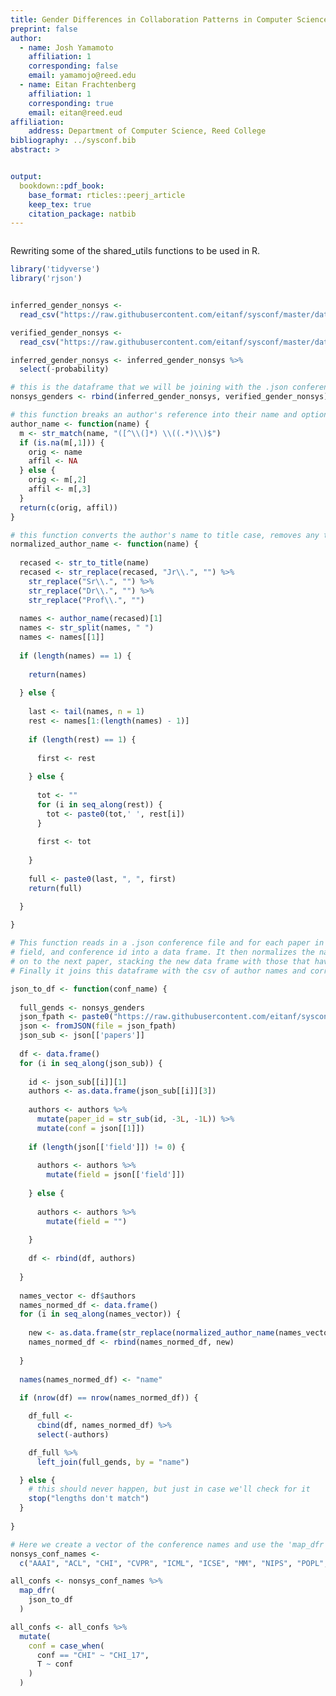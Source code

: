```yaml
---
title: Gender Differences in Collaboration Patterns in Computer Science
preprint: false
author:
  - name: Josh Yamamoto
    affiliation: 1
    corresponding: false
    email: yamamojo@reed.edu
  - name: Eitan Frachtenberg
    affiliation: 1
    corresponding: true
    email: eitan@reed.eud
affiliation:
    address: Department of Computer Science, Reed College
bibliography: ../sysconf.bib
abstract: >


output:
  bookdown::pdf_book:
    base_format: rticles::peerj_article
    keep_tex: true
    citation_package: natbib
---
```


```r
```

Rewriting some of the shared_utils functions to be used in R.

```r
library('tidyverse')
library('rjson')


inferred_gender_nonsys <- 
  read_csv("https://raw.githubusercontent.com/eitanf/sysconf/master/data/nonsys_inferred_gender_mapping.csv")

verified_gender_nonsys <-
  read_csv("https://raw.githubusercontent.com/eitanf/sysconf/master/data/nonsys_verified_gender_mapping.csv")

inferred_gender_nonsys <- inferred_gender_nonsys %>% 
  select(-probability)

# this is the dataframe that we will be joining with the .json conference files that we convert to .csvs
nonsys_genders <- rbind(inferred_gender_nonsys, verified_gender_nonsys)

# this function breaks an author's reference into their name and optionally their affiliation 
author_name <- function(name) {
  m <- str_match(name, "([^\\(]*) \\((.*)\\)$")
  if (is.na(m[,1])) {
    orig <- name
    affil <- NA
  } else {
    orig <- m[,2]
    affil <- m[,3]
  }
  return(c(orig, affil))
}

# this function converts the author's name to title case, removes any titles, and formats their name to be 'lastname, firstname'
normalized_author_name <- function(name) {
  
  recased <- str_to_title(name)
  recased <- str_replace(recased, "Jr\\.", "") %>% 
    str_replace("Sr\\.", "") %>% 
    str_replace("Dr\\.", "") %>% 
    str_replace("Prof\\.", "")
  
  names <- author_name(recased)[1]
  names <- str_split(names, " ")
  names <- names[[1]]
  
  if (length(names) == 1) {
    
    return(names)
    
  } else {
    
    last <- tail(names, n = 1)
    rest <- names[1:(length(names) - 1)]
    
    if (length(rest) == 1) {
      
      first <- rest
      
    } else {
  
      tot <- ""
      for (i in seq_along(rest)) {
        tot <- paste0(tot,' ', rest[i])
      }
    
      first <- tot
      
    }
    
    full <- paste0(last, ", ", first)
    return(full)

  }
  
}
```


```r
# This function reads in a .json conference file and for each paper in the conference it extracts the author names, paper id,
# field, and conference id into a data frame. It then normalizes the names using 'normalized_author_name' and moves
# on to the next paper, stacking the new data frame with those that have already been created each time.
# Finally it joins this dataframe with the csv of author names and corresponding genders.

json_to_df <- function(conf_name) {
  
  full_gends <- nonsys_genders
  json_fpath <- paste0("https://raw.githubusercontent.com/eitanf/sysconf/master/data/conf/", conf_name, ".json")
  json <- fromJSON(file = json_fpath)
  json_sub <- json[['papers']]
  
  df <- data.frame()
  for (i in seq_along(json_sub)) {
    
    id <- json_sub[[i]][1]
    authors <- as.data.frame(json_sub[[i]][3])
    
    authors <- authors %>% 
      mutate(paper_id = str_sub(id, -3L, -1L)) %>% 
      mutate(conf = json[[1]])
    
    if (length(json[['field']]) != 0) {
      
      authors <- authors %>% 
        mutate(field = json[['field']])
      
    } else {
      
      authors <- authors %>% 
        mutate(field = "")
      
    }
  
    df <- rbind(df, authors)
    
  }
  
  names_vector <- df$authors
  names_normed_df <- data.frame()
  for (i in seq_along(names_vector)) {
  
    new <- as.data.frame(str_replace(normalized_author_name(names_vector[i]), "\\s+", " "))
    names_normed_df <- rbind(names_normed_df, new)
    
  }
  
  names(names_normed_df) <- "name"
  
  if (nrow(df) == nrow(names_normed_df)) {

    df_full <-
      cbind(df, names_normed_df) %>%
      select(-authors)

    df_full %>%
      left_join(full_gends, by = "name")

  } else {
    # this should never happen, but just in case we'll check for it
    stop("lengths don't match")
  }
  
}
```


```r
# Here we create a vector of the conference names and use the 'map_dfr' function to apply 'json_to_df' to each conference.
nonsys_conf_names <- 
  c("AAAI", "ACL", "CHI", "CVPR", "ICML", "ICSE", "MM", "NIPS", "POPL","SIGCSE", "SIGGRAPH", "SODA", "STOC", "WSDM", "WWW", "SIGIR", "KDD", "ICDM")

all_confs <- nonsys_conf_names %>% 
  map_dfr(
    json_to_df
  )

all_confs <- all_confs %>% 
  mutate(
    conf = case_when(
      conf == "CHI" ~ "CHI_17",
      T ~ conf
    )
  )
```




















